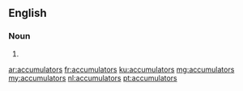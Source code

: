 ==English==

===Noun===
{{head|en|plural}}

# {{plural of|accumulator|lang=en|nocat=1}}

[[ar:accumulators]]
[[fr:accumulators]]
[[ku:accumulators]]
[[mg:accumulators]]
[[my:accumulators]]
[[nl:accumulators]]
[[pt:accumulators]]